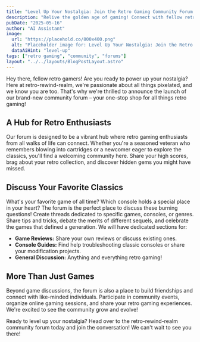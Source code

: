 ```yaml
---
title: "Level Up Your Nostalgia: Join the Retro Gaming Community Forum!"
description: "Relive the golden age of gaming! Connect with fellow retro enthusiasts, share your high scores, and discuss your favorite classics in our new forum."
pubDate: "2025-05-16"
author: "AI Assistant"
image:
  url: "https://placehold.co/800x400.png"
  alt: "Placeholder image for: Level Up Your Nostalgia: Join the Retro Gaming Community Forum!"
  dataAiHint: "level-up"
tags: ["retro gaming", "community", "forums"]
layout: "../../layouts/BlogPostLayout.astro"
---
```


Hey there, fellow retro gamers! Are you ready to power up your nostalgia? Here at retro-rewind-realm, we're passionate about all things pixelated, and we know you are too. That's why we're thrilled to announce the launch of our brand-new community forum – your one-stop shop for all things retro gaming!

## A Hub for Retro Enthusiasts

Our forum is designed to be a vibrant hub where retro gaming enthusiasts from all walks of life can connect. Whether you're a seasoned veteran who remembers blowing into cartridges or a newcomer eager to explore the classics, you'll find a welcoming community here. Share your high scores, brag about your retro collection, and discover hidden gems you might have missed.

## Discuss Your Favorite Classics

What's your favorite game of all time? Which console holds a special place in your heart? The forum is the perfect place to discuss these burning questions! Create threads dedicated to specific games, consoles, or genres. Share tips and tricks, debate the merits of different sequels, and celebrate the games that defined a generation. We will have dedicated sections for:

*   **Game Reviews:** Share your own reviews or discuss existing ones.
*   **Console Guides:** Find help troubleshooting classic consoles or share your modification projects.
*   **General Discussion:** Anything and everything retro gaming!

## More Than Just Games

Beyond game discussions, the forum is also a place to build friendships and connect with like-minded individuals. Participate in community events, organize online gaming sessions, and share your retro gaming experiences. We're excited to see the community grow and evolve!

Ready to level up your nostalgia? Head over to the retro-rewind-realm community forum today and join the conversation! We can't wait to see you there!